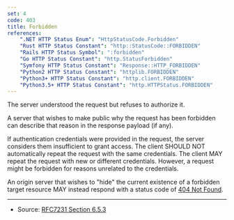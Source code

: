 ```yaml
---
set: 4
code: 403
title: Forbidden
references:
    ".NET HTTP Status Enum": "HttpStatusCode.Forbidden"
    "Rust HTTP Status Constant": "http::StatusCode::FORBIDDEN"
    "Rails HTTP Status Symbol": ":forbidden"
    "Go HTTP Status Constant": "http.StatusForbidden"
    "Symfony HTTP Status Constant": "Response::HTTP_FORBIDDEN"
    "Python2 HTTP Status Constant": "httplib.FORBIDDEN"
    "Python3+ HTTP Status Constant": "http.client.FORBIDDEN"
    "Python3.5+ HTTP Status Constant": "http.HTTPStatus.FORBIDDEN"
---
```


<CodeTitle code={code} title={title} />

The server understood the request but refuses to authorize it.

A server that wishes to make public why the request has been forbidden can describe that reason in the response payload (if any).

If authentication credentials were provided in the request, the server considers them insufficient to grant access. The client SHOULD NOT automatically repeat the request with the same credentials. The client MAY repeat the request with new or different credentials. However, a request might be forbidden for reasons unrelated to the credentials.

An origin server that wishes to "hide" the current existence of a forbidden target resource MAY instead respond with a status code of [404 Not Found](/404).

---

* Source: [RFC7231 Section 6.5.3][1]

[1]: <https://tools.ietf.org/html/rfc7231#section-6.5.3>
